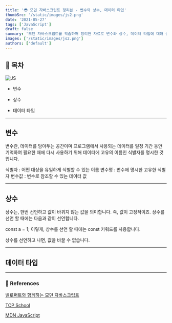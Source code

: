 ```yaml
---
title: '😎 모던 자바스크립트 정리본 - 변수와 상수, 데이터 타입'
thumbSrc: '/static/images/js2.png'
date: '2021-05-27'
tags: ['JavaScript']
draft: false
summary: '모던 자바스크립트를 학습하며 정리한 자료로 변수와 상수, 데이터 타입에 대해 설명합니다.'
images: ['/static/images/js2.png']
authors: ['default']
---
```


## 📌 목차

![JS](/static/images/js2.png)

- 변수

- 상수

- 데이터 타입

---

## 변수

변수란, 데이터를 담아두는 공간이며 프로그램에서 사용되는 데이터를 일정 기간 동안 기억하여 필요한 때에 다시 사용하기 위해 데이터에 고유의 이름인 식별자를 명시한 것입니다.

식별자 : 어떤 대상을 유일하게 식별할 수 있는 이름
변수명 : 변수에 명시한 고유한 식별자
변수값 : 변수로 참조할 수 있는 데이터 값

---

## 상수

상수는, 한번 선언하고 값이 바뀌지 않는 값을 의미합니다. 즉, 값이 고정적이죠. 상수를 선언 할 때에는 다음과 같이 선언합니다.

const a = 1;
이렇게, 상수를 선언 할 때에는 const 키워드를 사용합니다.

상수를 선언하고 나면, 값을 바꿀 수 없습니다.

---

## 데이터 타입

---

### 🔗 References

[벨로퍼트와 함께하는 모던 자바스크립트](https://learnjs.vlpt.us/)

[TCP School](http://tcpschool.com/javascript/js_intro_basic)

[MDN JavaScript](https://developer.mozilla.org/ko/docs/Learn/JavaScript/First_steps/What_is_JavaScript)
